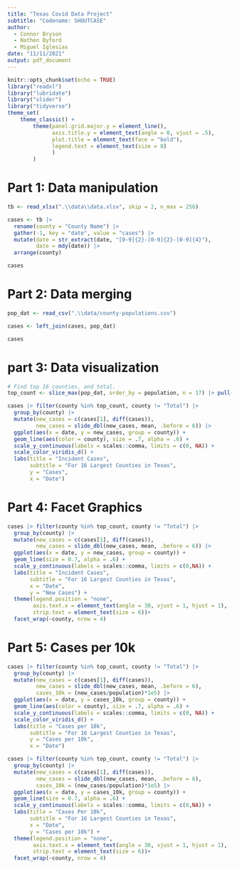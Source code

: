 ```yaml
---
title: "Texas Covid Data Project"
subtitle: "Codename: SHOUTCASE"
author: 
  - Connor Bryson
  - Nathen Byford
  - Miguel Iglesias
date: "11/11/2021"
output: pdf_document
---
```


```r
knitr::opts_chunk$set(echo = TRUE)
library("readxl")
library("lubridate")
library("slider")
library("tidyverse")
theme_set(
    theme_classic() +
        theme(panel.grid.major.y = element_line(),
              axis.title.y = element_text(angle = 0, vjust = .5),
              plot.title = element_text(face = "bold"),
              legend.text = element_text(size = 8)
              )
        )
```

# Part 1: Data manipulation

```r
tb <- read_xlsx(".\\data\\data.xlsx", skip = 2, n_max = 256)

cases <- tb |> 
  rename(county = "County Name") |> 
  gather(-1, key = "date", value = "cases") |> 
  mutate(date = str_extract(date, "[0-9]{2}-[0-9]{2}-[0-9]{4}"),
         date = mdy(date)) |> 
  arrange(county)

cases
```

# Part 2: Data merging

```r
pop_dat <- read_csv(".\\data/county-populations.csv")

cases <- left_join(cases, pop_dat)

cases
```

# part 3: Data visualization

```r
# Find top 16 counties, and total.
top_count <- slice_max(pop_dat, order_by = population, n = 17) |> pull(county)

cases |> filter(county %in% top_count, county != "Total") |> 
  group_by(county) |> 
  mutate(new_cases = c(cases[1], diff(cases)),
         new_cases = slide_dbl(new_cases, mean, .before = 6)) |> 
  ggplot(aes(x = date, y = new_cases, group = county)) +
  geom_line(aes(color = county), size = .7, alpha = .6) +
  scale_y_continuous(labels = scales::comma, limits = c(0, NA)) +
  scale_color_viridis_d() +
  labs(title = "Incident Cases", 
       subtitle = "For 16 Largest Counties in Texas",
       y = "Cases",
       x = "Date")
```

# Part 4: Facet Graphics

```r
cases |> filter(county %in% top_count, county != "Total") |> 
  group_by(county) |> 
  mutate(new_cases = c(cases[1], diff(cases)),
         new_cases = slide_dbl(new_cases, mean, .before = 6)) |> 
  ggplot(aes(x = date, y = new_cases, group = county)) +
  geom_line(size = 0.7, alpha = .6) +
  scale_y_continuous(labels = scales::comma, limits = c(0,NA)) +
  labs(title = "Incident Cases", 
       subtitle = "For 16 Largest Counties in Texas", 
       x = "Date",
       y = "New Cases") +
  theme(legend.position = "none", 
        axis.text.x = element_text(angle = 30, vjust = 1, hjust = 1),
        strip.text = element_text(size = 6))+
  facet_wrap(~county, nrow = 4)


```

# Part 5: Cases per 10k

```r
cases |> filter(county %in% top_count, county != "Total") |> 
  group_by(county) |> 
  mutate(new_cases = c(cases[1], diff(cases)),
         new_cases = slide_dbl(new_cases, mean, .before = 6),
         cases_10k = (new_cases/population)*1e5) |> 
  ggplot(aes(x = date, y = cases_10k, group = county)) +
  geom_line(aes(color = county), size = .7, alpha = .6) +
  scale_y_continuous(labels = scales::comma, limits = c(0, NA)) +
  scale_color_viridis_d() +
  labs(title = "Cases per 10k", 
       subtitle = "For 16 Largest Counties in Texas",
       y = "Cases per 10k",
       x = "Date")
```

```r
cases |> filter(county %in% top_count, county != "Total") |> 
  group_by(county) |> 
  mutate(new_cases = c(cases[1], diff(cases)),
         new_cases = slide_dbl(new_cases, mean, .before = 6),
         cases_10k = (new_cases/population)*1e5) |> 
  ggplot(aes(x = date, y = cases_10k, group = county)) +
  geom_line(size = 0.7, alpha = .6) +
  scale_y_continuous(labels = scales::comma, limits = c(0,NA)) +
  labs(title = "Cases Per 10k", 
       subtitle = "For 16 Largest Counties in Texas", 
       x = "Date",
       y = "Cases per 10k") +
  theme(legend.position = "none", 
        axis.text.x = element_text(angle = 30, vjust = 1, hjust = 1),
        strip.text = element_text(size = 6))+
  facet_wrap(~county, nrow = 4)
```



